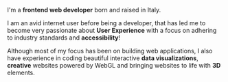 I'm a **frontend web developer** born and raised in Italy.

I am an avid internet user before being a developer, that has led me to become very passionate about **User Experience**
with a focus on adhering to industry standards and **accessibility**! 

Although most of my focus has been on building web applications, I also have experience in coding beautiful interactive **data visualizations**, 
**creative** websites powered by WebGL and bringing websites to life with **3D** elements.
